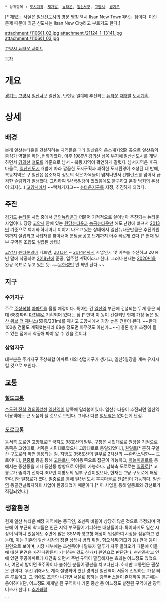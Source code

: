  * 상위항목 : [[도시계획]], [[재개발]], [[뉴타운]], [[일산서구]], [[고양시]], [[경기도]]

{{{+1 一山뉴타운 / Ilsan New Town }}}[* 재밌는 사실은 [[일산신도시]]의 영문 명칭 역시 Ilsan New Town이라는 점이다. 이런 문제 때문에 최근 신도시는 Ilsan New City라고 부르기도 한다.]

attachment:/110601_02.jpg
attachment:/21124-1-13141.jpg
attachment:/110601_03.jpg

[http://www.goyang.go.kr/newtown/html/page.jsp?pcode=020401 고양시 뉴타운 사이트]

[[목차]]

= 개요 =
[[경기도]] [[고양시]] [[일산서구]] 일산동, 탄현동 일대에 추진되는 [[뉴타운]] [[재개발]] [[도시계획]]. 

= 상세 =
== 배경 ==
본래 일산뉴타운을 건설하려는 지역들은 과거 일산읍의 읍소재지였던 곳으로 일산읍의 중심가 역할을 하던, 번화가였다. 이후 1989년 [[경의선]] 남쪽 부지에 [[일산신도시]]를 개발하면서 [[경의선]] [[철도]]를 기준으로 남서 - 북동 지역이 확연하게 갈렸다. 남서지역은 후곡마을로, [[일산신도시]] 개발에 따라 깔끔한 도시구획과 쾌적한 도시환경이 조성된 데 반해, 북동지역은 구 일산읍 읍소재지 정도의 작은 가옥들이 넘쳐나면서 언밸런스를 넘어서 급격한 [[슬럼]]화가 발생했다. 그리하여 일산5일장이 있었음에도 불구하고 온갖 [[범죄]]의 온상이 되자(...) [[고양시]]에서 ~~빡쳐가지고~~ [[뉴타운]]지구를 지정, 추진하게 되었다.

== 추진 ==
[[경기도]] [[뉴타운]] 사업 중에서 [[금의뉴타운]]과 더불어 기적적으로 살아남아 추진되는 뉴타운 사업이다. 당장 [[고양시]] 안에 있는 [[원당뉴타운]]과 [[능곡뉴타운]]만 해도 난항에 빠져서 [[2013년]] 기준으로 백지화 하네마네 이야기 나오고 있는 상태에서 일산뉴타운만큼은 추진위원회까지 설립되고 사업자를 찾아내어 분담금 공고 단계까지 아주 빠르게 왔다.[* 현재 일부 구역은 조합도 설립된 상태.]

[[고양시]] [[뉴타운]]과에 따르면, [[2013년]] ~ [[2014년]]까지 사업인가 및 이주를 추진하고 2014년 말에 착공하여 [[2018년]]에 준공, 입주할 계획이라고 한다. 그러나 현재는 [[2020년]]을 완공 목표로 두고 있는 듯. ~~[[무한성]]만 안 되면 된다.~~

== 지구 ==
=== 주거지구 ===
주로 [[주상복합]] [[아파트]]를 올릴 예정이다. 특이한 건 [[일산역]] 부근에 건설되는 두개 동은 최대 68층짜리 [[마천루]]로 기획되어 있다는 점.[* 만약 이 동이 건설되면 현재 가장 높은 [[일산 위브 더 제니스]](59층/231m)를 제치고 고양시에서 가장 높은 건물이 된다. ~~한때 100층 건물도 계획했는지라 68층 정도면 아무것도 아닌가...~~] 물론 향후 조정이 될 수 있는 점에서 착공해 봐야 알 수 있을 것이다.
=== 상업지구 ===
대부분은 주거지구 주상복합 아파트 내의 상업지구가 생기고, 일산5일장을 계속 유지시킬 것으로 보인다. 

== [[교통]] ==
=== [[철도]][[교통]] ===
[[수도권 전철 경의중앙선]] [[일산역]]이 남쪽에 달라붙어있다. 일산뉴타운이 추진되면 일산역 이용객에도 큰 도움이 될 것으로 보인다. 그러나 다른 [[철도]][[역]]은 없다는게 단점.

=== [[도로]][[교통]] ===
동서축 도로인 [[고양대로]][* 국지도 98호선의 일부. 구칭은 시민대로로 원당을 기점으로 동쪽은 고양대로, 서쪽은 시민대로였으나 고양대로로 통일되었다.], [[원일로]][* 흔히 구일산 구도로라 하면 통용되는 길. 지방도 356호선의 일부로 2차선의 ~~환타스틱한~~ 도로이다.], [[탄중로]] 등을 통해 [[고봉로]]나 덕이동 쪽으로 접근이 가능하고, [[하늘마을로]]를 통해서는 중산동을 지나 풍산동 방향으로 이동이 가능하다. 남북축 도로로는 [[일중로]][* 고봉로가 뚫리기 전까지 307번 지방도의 일부 구간이었으나, 현재는 그냥 구도로에 해당한다.]와 [[일청로]]가 있다. [[일중로]]를 통해 [[일산신도시]] 후곡마을로 진출입이 가능하다. [[일산역]] 동골건널목지하화 사업이 완공되었기 때문이다.[* 이 사업을 통해 일중로와 강선로가 직결되었다.]
== 생활환경 ==
현재 일산 뉴타운 예정 지역에는 중국인, 조선족 비율이 상당히 많은 것으로 추정되며 덕분에 이 부근의 학교들은 인근 지역 부모들이 기피하는 대상들이다. 
특이하게도 일산 시장이 떡하니 있음에도 주변에 많은 SSM과 창고형 매장이 입점하여 시장을 점유하고 있는데, 이는 기존의 일산 시장의 청결 상태나 범죄 위험, 혐오식품(개고기 등) 판매 등이 원인으로 보이며, 시장 내부에는 조선족이나 탈북자 말투가 자주 들려오기 때문에 이들에 대한 편견을 가진 사람들이 기피하는 것도 한가지 원인으로 판단된다.
현산중학교 옆에 있던 주공아파트가 재건축 되면서 주변 구역이 깔끔해지는 효과는 어느정도 있었으나, 여전히 밤이면 폭주족이나 술취한 분들이 깽판을 치고다닌다.
하지만 교통편은 괜찮은 편이다. 우선 위에서도 계속 설명되어 왔던 경의선 일산역이 서울에 진입하는 가장 빠른 루트이고, 그 외에도 조금만 나가면 서울로 통하는 광역버스들이 존재하여 통근에는 용이하다(단, 어느정도 재개발 된 구역이나 기존 중산 등 어느정도 발전된 구역에만 광역버스가 선다.).
[[추가바람]]

```
